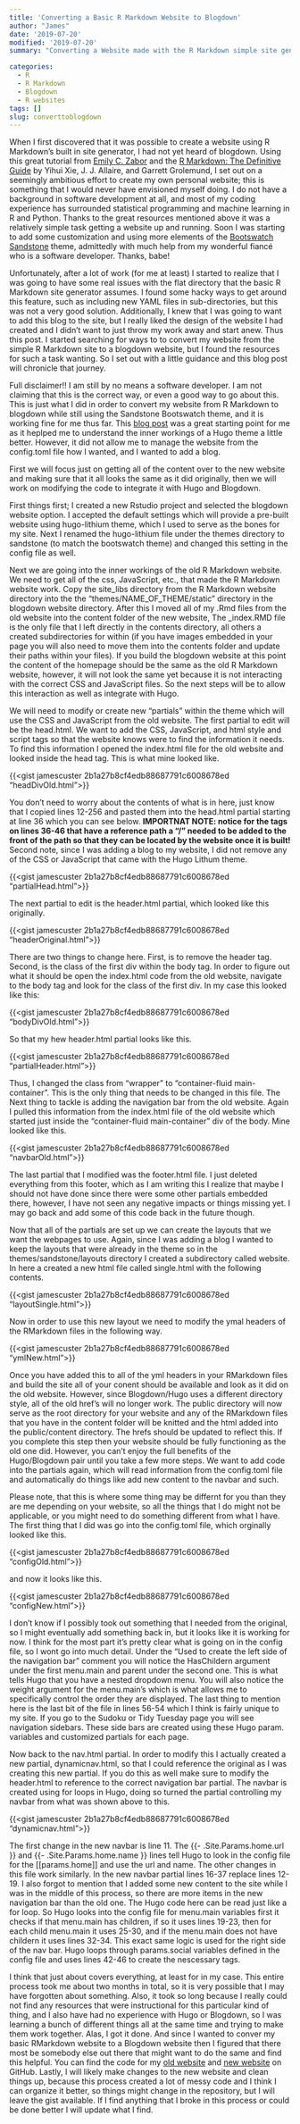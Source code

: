 ```yaml
---
title: 'Converting a Basic R Markdown Website to Blogdown'
author: "James"
date: '2019-07-20'
modified: '2019-07-20'
summary: "Converting a Website made with the R Markdown simple site generator using a bootswatch theme to a Blogdown website."

categories:
  - R
  - R Markdown
  - Blogdown
  - R websites
tags: []
slug: converttoblogdown
---
```


When I first discovered that it was possible to create a website using R Markdown's built in site generator, I had not yet heard of blogdown. Using this great tutorial from <a href="https://www.emilyzabor.com/tutorials/rmarkdown_websites_tutorial.html">Emily C. Zabor</a> and the <a href="https://bookdown.org/yihui/rmarkdown">R Markdown: The Definitive Guide</a> by Yihui Xie, J. J. Allaire, and Garrett Grolemund, I set out on a seemingly ambitious effort to create my own personal website; this is something that I would never have envisioned myself doing. I do not have a background in software development at all, and most of my coding experience has surrounded statistical programming and machine learning in R and Python. Thanks to the great resources mentioned above it was a relatively simple task getting a website up and running. Soon I was starting to add some customization and using more elements of the <a href="https://bootswatch.com/sandstone">Bootswatch Sandstone</a> theme,  admittedly with much help from my wonderful fianc&eacute; who is a software developer. Thanks, babe!

Unfortunately, after a lot of work (for me at least) I started to realize that I was going to have some real issues with the flat directory that the basic R Markdown site generator assumes. I found some hacky ways to get around this feature, such as including new YAML files in sub-directories, but this was not a very good solution. Additionally, I knew that I was going to want to add this blog to the site, but I really liked the design of the website I had created and I didn't want to just throw my work away and start anew. Thus this post. I started searching for ways to to convert my website from the simple R Markdown site to a blogdown website, but I found the resources for such a task wanting. So I set out with a little guidance and this blog post will chronicle that journey. 

Full disclaimer!! I am still by no means a software developer. I am not claiming that this is the correct way, or even a good way to go about this. This is just what I did in order to convert my website from R Markdown to blogdown while still using the Sandstone Bootswatch theme, and it is working fine for me thus far. This <a href="http://whipperstacker.com/2016/09/22/convert-an-existing-site-into-hugo/">blog post</a> was a great starting point for me as it heplped me to understand the inner workings of a Hugo theme a little better. However, it did not allow me to manage the website from the config.toml file how I wanted, and I wanted to add a blog.



First we will focus just on getting all of the content over to the new website and making sure that it all looks the same as it did originally, then we will work on modifying the code to integrate it with Hugo and Blogdown.




First things first; I created a new Rstudio project and selected the blogdown website option. I accepted the default settings which will provide a pre-built website using hugo-lithium theme, which I used to serve as the bones for my site. Next I renamed the hugo-lithium file under the themes directory to sandstone (to match the bootswatch theme) and changed this setting in the config file as well. 

Next we are going into the inner workings of the old R Markdown website. We need to get all of the css, JavaScript, etc., that made the R Markdown website work. Copy the site_libs directory from the R Markdown website directory into the the "themes/NAME_OF_THEME/static" directory in the blogdown website directory. After this I moved all of my .Rmd files from the old website into the content folder of the new website, The _index.RMD file is the only file that I left directly in the contents directory, all others a created subdirectories for within (if you have images embedded in your page you will also need to move them into the contents folder and update their paths within your files). If you build the blogdown website at this point the content of the homepage should be the same as the old R Markdown website, however, it will not look the same yet because it is not interacting with the correct CSS and JavaScript files. So the next steps will be to allow this interaction as well as integrate with Hugo. 

We will need to modify or create new "partials" within the theme which will use the CSS and JavaScript from the old website. The first partial to edit will be the head.html. We want to add the CSS, JavaScript, and html style and script tags so that the website knows were to find the  information it needs. To find this information I opened the index.html file for the old website and looked inside the head tag. This is what mine looked like.

{{<gist jamescuster 2b1a27b8cf4edb88687791c6008678ed "headDivOld.html">}}

You don't need to worry about the contents of what is in here, just know that I copied lines 12-256 and pasted them into the head.html partial starting at line 36 which you can see below. <b>IMPORTNAT NOTE: notice for the tags on lines 36-46 that have a reference path a "/" needed to be added to the front of the path so that they can be located by the website once it is built!</b> Second note, since I was adding a blog to my website, I did not remove any of the CSS or JavaScript that came with the Hugo Lithum theme. 

{{<gist jamescuster 2b1a27b8cf4edb88687791c6008678ed "partialHead.html">}}

The next partial to edit is the header.html partial, which looked like this originally.

{{<gist jamescuster 2b1a27b8cf4edb88687791c6008678ed "headerOriginal.html">}}

There are two things to change here. First, is to remove the header tag. Second, is the class of the first div within the body tag. In order to figure out what it should be open the index.html code from the old website, navigate to the body tag and look for the class of the first div. In my case this looked like this:

{{<gist jamescuster 2b1a27b8cf4edb88687791c6008678ed "bodyDivOld.html">}} 

So that my hew header.html partial looks like this. 

{{<gist jamescuster 2b1a27b8cf4edb88687791c6008678ed "partialHeader.html">}} 


Thus, I changed the class from "wrapper" to "container-fluid main-container". This is the only thing that needs to be changed in this file. The Next thing to tackle is adding the navigation bar from the old website. Again I pulled this information from the index.html file of the old website which started just inside the "container-fluid main-container" div of the body. Mine looked like this.

{{<gist jamescuster 2b1a27b8cf4edb88687791c6008678ed "navbarOld.html">}} 

The last partial that I modified was the footer.html file. I just deleted everything from this footer, which as I am writing this I realize that maybe I should not have done since there were some other partials embedded there, however, I have not seen any negative impacts or things missing yet. I may go back and add some of this code back in the future though. 

Now that all of the partials are set up we can create the layouts that we want the webpages to use. Again, since I was adding a blog I wanted to keep the layouts that were already in the theme so in the themes/sandstone/layouts directory I created a subdirectory called website. In here a created a new html file called single.html with the following contents. 

{{<gist jamescuster 2b1a27b8cf4edb88687791c6008678ed "layoutSingle.html">}} 

Now in order to use this new layout we need to modify the ymal headers of the RMarkdown files in the following way.

{{<gist jamescuster 2b1a27b8cf4edb88687791c6008678ed "ymlNew.html">}} 

Once you have added this to all of the yml headers in your RMarkdown files and build the site all of your conent should be available and look as it did on the old website. However, since Blogdown/Hugo uses a different directory style, all of the old href's will no longer work. The public directory will now serve as the root directory for your website and any of the RMarkdown files that you have in the content folder will be knitted and the html added into the public/content directory. The hrefs should be updated to reflect this. If you complete this step then your website should be fully functioning as the old one did. However, you can't enjoy the full benefits of the Hugo/Blogdown pair until you take a few more steps. We want to add code into the partials again, which will read information from the config.toml file and automatically do things like add new content to the navbar and such. 

Please note, that this is where some thing may be differnt for you than they are me depending on your website, so all the things that I do might not be applicable, or you might need to do something different from what I have. The first thing that I did was go into the config.toml file, which orginally looked like this.

{{<gist jamescuster 2b1a27b8cf4edb88687791c6008678ed "configOld.html">}}

and now it looks like this. 

{{<gist jamescuster 2b1a27b8cf4edb88687791c6008678ed "configNew.html">}} 

I don't know if I possibly took out something that I needed from the original, so I might eventually add something back in, but it looks like it is working for now. I think for the most part it's pretty clear what is going on in the config file, so I wont go into much detail. Under the "Used to create the left side of the navigation bar" comment you will notice the HasChildern argument under the first menu.main and parent under the second one. This is what tells Hugo that you have a nested dropdown menu. You will also notice the weight argument for the menu.main's which is what allows me to specifically control the order they are displayed. The last thing to mention here is the last bit of the file in lines 56-54 which I think is fairly unique to my site. If you go to the Sudoku or Tidy Tuesday page you will see navigation sidebars. These side bars are created using these Hugo param. variables and customized partials for each page. 

Now back to the nav.html partial. In order to modify this I actually created a new partial, dynamicnav.html, so that I could reference the original as I was creating this new partial. If you do this as well make sure to modify the header.html to reference to the correct navigation bar partial. The navbar is created using for loops in Hugo, doing so turned the partial controlling my navbar from what was shown above to this. 

{{<gist jamescuster 2b1a27b8cf4edb88687791c6008678ed "dynamicnav.html">}} 

The first change in the new navbar is line 11. The {{- .Site.Params.home.url }} and {{- .Site.Params.home.name }} lines tell Hugo to look in the config file for the [[params.home]] and use the url and name. The other changes in this file work similarly. In the new navbar partial lines 16-37 replace lines 12-19. I also forgot to mention that I added some new content to the site while I was in the middle of this process, so there are more items in the new navigation bar than the old one. The Hugo code here can be read just like a for loop. So Hugo looks into the config file for menu.main variables first it checks if that menu.main has children, if so it uses lines 19-23, then for each child menu.main it uses 25-30, and if the menu.main does not have childern it uses lines 32-34. This exact same logic is used for the right side of the nav bar. Hugo loops through params.social variables defined in the config file and uses lines 42-46 to create the nescessary tags. 

I think that just about covers everything, at least for in my case. This entire process took me about two months in total, so it is very possible that I may have forgotten about something. Also, it took so long because I really could not find any resources that were instructional for this particular kind of thing, and I also have had no experience with Hugo or Blogdown, so I was learning a bunch of different things all at the same time and trying to make them work together. Alas, I got it done. And since I wanted to conver my basic RMarkdown website to a Blogdown website then I figured that there most be somebody else out there that might want to do the same and find this helpful. You can find the code for my <a href="https://github.com/JamesCuster/JamesCuster.github.io.archive">old website</a> and <a href="https://github.com/JamesCuster/james-custer">new website</a> on GitHub. Lastly, I will likely make changes to the new website and clean things up, because this process created a lot of messy code and I think I can organize it better, so things might change in the repository, but I will leave the gist available. If I find anything that I broke in this process or could be done better I will update what I find. 